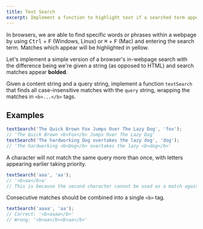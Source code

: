 ```yaml
---
title: Text Search
excerpt: Implement a function to highlight text if a searched term appears within it
---
```


In browsers, we are able to find specific words or phrases within a webpage by using <kbd>Ctrl</kbd> + <kbd>F</kbd> (Windows, Linux) or <kbd>⌘</kbd> + <kbd>F</kbd> (Mac) and entering the search term. Matches which appear will be highlighted in yellow.

Let's implement a simple version of a browser's in-webpage search with the difference being we're given a string (as opposed to HTML) and search matches appear **bolded**.

Given a content string and a query string, implement a function `textSearch` that finds all case-insensitive matches with the `query` string, wrapping the matches in `<b>...</b>` tags.

## Examples

```js
textSearch('The Quick Brown Fox Jumps Over The Lazy Dog', 'fox');
// 'The Quick Brown <b>Fox</b> Jumps Over The Lazy Dog'
textSearch('The hardworking Dog overtakes the lazy dog', 'dog');
// 'The hardworking <b>Dog</b> overtakes the lazy <b>dog</b>'
```

A character will not match the same query more than once, with letters appearing earlier taking priority.

```js
textSearch('aaa', 'aa');
// '<b>aa</b>a'
// This is because the second character cannot be used as a match again.
```

Consecutive matches should be combined into a single `<b>` tag.

```js
textSearch('aaaa', 'aa');
// Correct: '<b>aaaa</b>'
// Wrong: '<b>aa</b><b>aa</b>'
```
